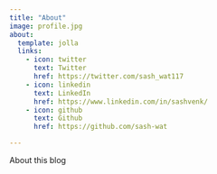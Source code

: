 ```yaml
---
title: "About"
image: profile.jpg
about:
  template: jolla
  links:
    - icon: twitter
      text: Twitter
      href: https://twitter.com/sash_wat117
    - icon: linkedin
      text: LinkedIn
      href: https://www.linkedin.com/in/sashvenk/
    - icon: github
      text: Github
      href: https://github.com/sash-wat

---
```


About this blog
